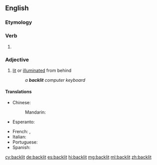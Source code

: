 ==English==

===Etymology===
{{compound|en|back|lit}}

===Verb===
{{head|en|verb form}}

# {{en-past of|backlight}}

===Adjective===
{{en-adj}}

# [[lit]] or [[illuminated]] from behind
#: ''a '''backlit''' computer keyboard''

====Translations====
{{trans-top|Illuminated from behind}}
* Chinese:
*: Mandarin: {{t-needed|cmn}}
* Esperanto: {{t-needed|eo}}
{{trans-mid}}
* French: {{t+|fr|rétro-éclairé}}, {{t|fr|éclairé par derrière}}
* Italian: {{t|it|illuminato dal di dietro}}
* Portuguese: {{t|pt|retroiluminado}}
* Spanish: {{t+|es|retroiluminado}}
{{trans-bottom}}

[[cy:backlit]]
[[de:backlit]]
[[es:backlit]]
[[hi:backlit]]
[[mg:backlit]]
[[ml:backlit]]
[[zh:backlit]]